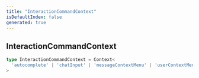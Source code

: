 ```yaml
---
title: "InteractionCommandContext"
isDefaultIndex: false
generated: true
---
```



<!-- This file was generated from the CommandKit source. Do not modify. Instead, re-run the "docgen" script -->


## InteractionCommandContext

<GenerationInfo sourceFile="packages/commandkit/src/app/commands/Context.ts" sourceLine="63" packageName="commandkit" />



```ts title="Signature"
type InteractionCommandContext = Context<
  'autocomplete' | 'chatInput' | 'messageContextMenu' | 'userContextMenu'
>
```
